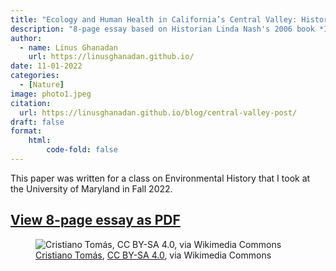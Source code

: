 ```yaml
---
title: "Ecology and Human Health in California’s Central Valley: Historical Perceptions of a Complex Relationship"
description: "8-page essay based on Historian Linda Nash's 2006 book *Inescapable Ecologies*, which traces evolving views of health and disease in California's Central Valley during the 19th and 20th centuries."
author: 
  - name: Linus Ghanadan
    url: https://linusghanadan.github.io/
date: 11-01-2022
categories:
  - [Nature]
image: photo1.jpeg
citation:
  url: https://linusghanadan.github.io/blog/central-valley-post/
draft: false
format:
    html:
        code-fold: false
---
```


This paper was written for a class on Environmental History that I took at the University of Maryland in Fall 2022.

## [View 8-page essay as PDF](lawn-ethics.pdf)

![[Cristiano Tomás](https://commons.wikimedia.org/wiki/File:Map_of_the_Central_Valley_region_of_California.png), [CC BY-SA 4.0](https://creativecommons.org/licenses/by-sa/4.0/deed.en), via Wikimedia Commons](photo1.jpeg)
